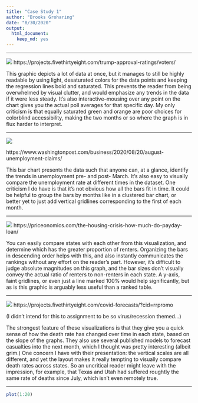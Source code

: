 ```yaml
---
title: "Case Study 1"
author: "Brooks Groharing"
date: "8/30/2020"
output: 
  html_document: 
    keep_md: yes
---
```


___


![](PresApproval538.png)
https://projects.fivethirtyeight.com/trump-approval-ratings/voters/

This graphic depicts a lot of data at once, but it manages to still be highly readable by using light, desaturated colors for the data points and keeping the regression lines bold and saturated. This prevents the reader from being overwhelmed by visual clutter, and would emphasize any trends in the data if it were less steady. It's also interactive--mousing over any point on the chart gives you the actual poll averages for that specific day. My only criticism is that equally saturated green and orange are poor choices for colorblind accessibility, making the two months or so where the graph is in flux harder to interpret.

___


![](WaPo unemployment.png)

https://www.washingtonpost.com/business/2020/08/20/august-unemployment-claims/

This bar chart presents the data such that anyone can, at a glance, identify the trends in unemployment pre- and post- March. It's also easy to visually compare the unemployment rate at different times in the dataset. One criticism I do have is that it's not obvious how all the bars fit in time. It could be helpful to group the bars by months like in a clustered bar chart, or  better yet to just add vertical gridlines corresponding to the first of each month.

___


![](Lendup.png)
https://priceonomics.com/the-housing-crisis-how-much-do-payday-loan/

You can easily compare states with each other from this visualization, and determine which has the greater proportion of renters. Organizing the bars in descending order helps with this, and also instantly communicates the rankings without any effort on the reader's part. However, it's difficult to judge absolute magnitudes on this graph, and the  bar sizes don't visually convey the actual ratio of renters to non-renters in each state. A y-axis, faint gridlines, or even just a line marked 100% would help significantly, but as is this graphic is arguably less useful than a ranked table.

___


![](death forecasts.png)
https://projects.fivethirtyeight.com/covid-forecasts/?cid=rrpromo

(I didn't intend for this to assignment to be so virus/recession themed...)

The strongest feature of these visualizations is that they give you a quick sense of how the death rate has changed over time in each state, based on the slope of the graphs. They also use several published models to forecast casualties into the next month, which I thought was pretty interesting (albeit grim.) 
One concern I have with their presentation: the vertical scales are all different, and yet the layout makes it really tempting to visually compare death rates across states. So an uncritical reader might leave with the impression, for example, that Texas and Utah had suffered roughtly the same rate of deaths since July, which isn't even remotely true.

___


```r
plot(1:20)
```


